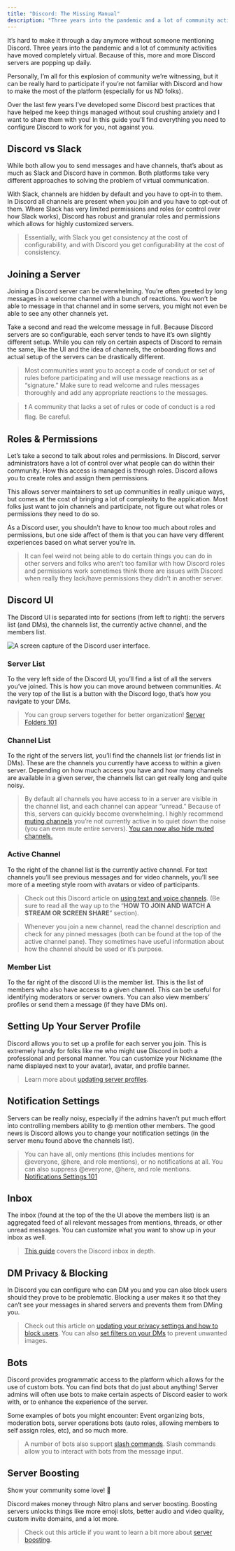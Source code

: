 ```yaml
---
title: "Discord: The Missing Manual"
description: "Three years into the pandemic and a lot of community activities have moved completely virtual. Because of this, more and more Discord servers are popping up daily. In this guide you’ll find everything you need to configure Discord to work for you, not against you."
---
```


It’s hard to make it through a day anymore without someone mentioning Discord. Three years into the pandemic and a lot of community activities have moved completely virtual. Because of this, more and more Discord servers are popping up daily.

Personally, I’m all for this explosion of community we’re witnessing, but it can be really hard to participate if you’re not familiar with Discord and how to make the most of the platform (especially for us ND folks).

Over the last few years I’ve developed some Discord best practices that have helped me keep things managed without soul crushing anxiety and I want to share them with you! In this guide you’ll find everything you need to configure Discord to work for you, not against you.

## Discord vs Slack

While both allow you to send messages and have channels, that’s about as much as Slack and Discord have in common. Both platforms take very different approaches to solving the problem of virtual communication.

With Slack, channels are hidden by default and you have to opt-in to them. In Discord all channels are present when you join and you have to opt-out of them. Where Slack has very limited permissions and roles (or control over how Slack works), Discord has robust and granular roles and permissions which allows for highly customized servers.

> Essentially, with Slack you get consistency at the cost of configurability, and with Discord you get configurability at the cost of consistency.

## Joining a Server

Joining a Discord server can be overwhelming. You’re often greeted by long messages in a welcome channel with a bunch of reactions. You won’t be able to message in that channel and in some servers, you might not even be able to see any other channels yet.

Take a second and read the welcome message in full. Because Discord servers are so configurable, each server tends to have it’s own slightly different setup. While you can rely on certain aspects of Discord to remain the same, like the UI and the idea of channels, the onboarding flows and actual setup of the servers can be drastically different.

> Most communities want you to accept a code of conduct or set of rules before participating and will use message reactions as a “signature.” Make sure to read welcome and rules messages thoroughly and add any appropriate reactions to the messages.

> ❗ A community that lacks a set of rules or code of conduct is a red flag. Be careful.

## Roles & Permissions

Let’s take a second to talk about roles and permissions. In Discord, server administrators have a lot of control over what people can do within their community. How this access is managed is through roles. Discord allows you to create roles and assign them permissions.

This allows server maintainers to set up communities in really unique ways, but comes at the cost of bringing a lot of complexity to the application. Most folks just want to join channels and participate, not figure out what roles or permissions they need to do so.

As a Discord user, you shouldn’t have to know too much about roles and permissions, but one side affect of them is that you can have very different experiences based on what server you’re in.

> It can feel weird not being able to do certain things you can do in other servers and folks who aren’t too familiar with how Discord roles and permissions work sometimes think there are issues with Discord when really they lack/have permissions they didn’t in another server.

## Discord UI

The Discord UI is separated into for sections (from left to right): the servers list (and DMs), the channels list, the currently active channel, and the members list.

![A screen capture of the Discord user interface.](/discord-ui.png)

### Server List

To the very left side of the Discord UI, you’ll find a list of all the servers you’ve joined. This is how you can move around between communities. At the very top of the list is a button with the Discord logo, that’s how you navigate to your DMs.

> You can group servers together for better organization! [Server Folders 101](https://support.discord.com/hc/en-us/articles/360030853132-Server-Folders-101)

### Channel List

To the right of the servers list, you’ll find the channels list (or friends list in DMs). These are the channels you currently have access to within a given server. Depending on how much access you have and how many channels are available in a given server, the channels list can get really long and quite noisy.

> By default all channels you have access to in a server are visible in the channel list, and each channel can appear “unread.” Because of this, servers can quickly become overwhelming. I highly recommend [muting channels](https://support.discord.com/hc/en-us/articles/209791877-How-do-I-mute-and-disable-notifications-for-specific-channels-) you’re not currently active in to quiet down the noise (you can even mute entire servers). [You can now also hide muted channels.](https://support.discord.com/hc/en-us/articles/213599277-How-do-I-hide-muted-channels-)

### Active Channel

To the right of the channel list is the currently active channel. For text channels you’ll see previous messages and for video channels, you’ll see more of a meeting style room with avatars or video of participants.

> Check out this Discord article on [using text and voice channels](https://support.discord.com/hc/en-us/articles/360045138571-Beginner-s-Guide-to-Discord#h_d33e3809-909b-4720-899d-db26c17bafa9). (Be sure to read all the way up to the “**HOW TO JOIN AND WATCH A STREAM OR SCREEN SHARE**” section).

> Whenever you join a new channel, read the channel description and check for any pinned messages (both can be found at the top of the active channel pane). They sometimes have useful information about how the channel should be used or it’s purpose.

### Member List

To the far right of the discord UI is the member list. This is the list of members who also have access to a given channel. This can be useful for identifying moderators or server owners. You can also view members’ profiles or send them a message (if they have DMs on).

## Setting Up Your Server Profile

Discord allows you to set up a profile for each server you join. This is extremely handy for folks like me who might use Discord in both a professional and personal manner. You can customize your Nickname (the name displayed next to your avatar), avatar, and profile banner.

> Learn more about [updating server profiles](https://support.discord.com/hc/en-us/articles/4409388345495-Server-Profiles).

## Notification Settings

Servers can be really noisy, especially if the admins haven’t put much effort into controlling members ability to @ mention other members. The good news is Discord allows you to change your notification settings (in the server menu found above the channels list).

> You can have all, only mentions (this includes mentions for @everyone, @here, and role mentions), or no notifications at all. You can also suppress @everyone, @here, and role mentions. [Notifications Settings 101](https://support.discord.com/hc/en-us/articles/215253258-Notifications-Settings-101)

## Inbox

The inbox (found at the top of the the UI above the members list) is an aggregated feed of all relevant messages from mentions, threads, or other unread messages. You can customize what you want to show up in your inbox as well.

> [This guide](https://support.discord.com/hc/en-us/articles/360045027712-Inbox-FAQ) covers the Discord inbox in depth.

## DM Privacy & Blocking

In Discord you can configure who can DM you and you can also block users should they prove to be problematic. Blocking a user makes it so that they can’t see your messages in shared servers and prevents them from DMing you.

> Check out this article on [updating your privacy settings and how to block users](https://support.discord.com/hc/en-us/articles/217916488-Blocking-Privacy-Settings-). You can also [set filters on your DMs](https://support.discord.com/hc/en-us/articles/115000068672-Discord-Safety-Safe-Messaging-) to prevent unwanted images.

## Bots

Discord provides programmatic access to the platform which allows for the use of custom bots. You can find bots that do just about anything! Server admins will often use bots to make certain aspects of Discord easier to work with, or to enhance the experience of the server.

Some examples of bots you might encounter: Event organizing bots, moderation bots, server operations bots (auto roles, allowing members to self assign roles, etc), and so much more.

> A number of bots also support [slash commands](https://support.discord.com/hc/en-us/articles/1500000368501-Slash-Commands-FAQ). Slash commands allow you to interact with bots from the message input.

## Server Boosting

Show your community some love! 💜

Discord makes money through Nitro plans and server boosting. Boosting servers unlocks things like more emoji slots, better audio and video quality, custom invite domains, and a lot more.

> Check out this article if you want to learn a bit more about [server boosting](https://support.discord.com/hc/en-us/articles/360028038352-Server-Boosting-FAQ-).
